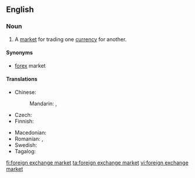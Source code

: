 ==English==
{{wikipedia}}

===Noun===
{{en-noun}}

# A [[market]] for trading one [[currency]] for another.

====Synonyms====
* [[forex]] market

====Translations====
{{trans-top|market for trading one currency for another}}
* Chinese:
*: Mandarin: {{t+|cmn|外匯市場|sc=Hani}}, {{t+|cmn|外汇市场|tr=wàihuì shìchǎng|sc=Hani}}
* Czech: {{t|cs|měnový trh|m}}
* Finnish: {{t+|fi|valuuttamarkkinat|p}}
{{trans-mid}}
* Macedonian: {{t|mk|девизен пазар|m|tr=dévizen pázar}}
* Romanian: {{t+|ro|piață valutară|f}}, {{t|ro|piață de schimb valutar|f}}
* Swedish: {{t|sv|valutamarknad|c}}
* Tagalog: {{t|tl|bilihan ng palitang panlabas}}
{{trans-bottom}}

[[fi:foreign exchange market]]
[[ta:foreign exchange market]]
[[vi:foreign exchange market]]